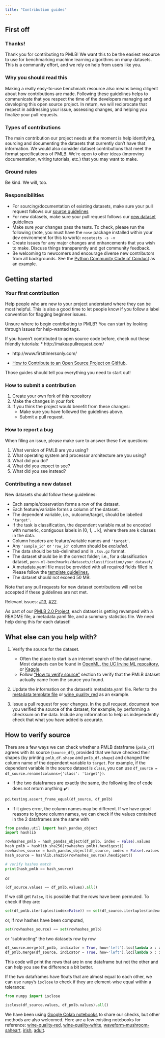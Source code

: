 ```yaml
---
title: "Contribution guides"
---
```



## First off
### Thanks!

Thank you for contributing to PMLB!
We want this to be the easiest resource to use for benchmarking machine learning algorithms on many datasets.
This is a community effort, and we rely on help from users like you.


### Why you should read this

Making a really easy-to-use benchmark resource also means being diligent about how contributions are made.
Following these guidelines helps to communicate that you respect the time of the developers managing and developing this open source project.
In return, we will reciprocate that respect in addressing your issue, assessing changes, and helping you finalize your pull requests.

### Types of contributions

The main contribution our project needs at the moment is help identifying, sourcing and documenting the datasets that currently don't have that information.
We would also consider dataset contributions that meet the format specifications of PMLB.
We're open to other ideas (improving documentation, writing tutorials, etc.) that you may want to make.  

### Ground rules
Be kind.
We will, too.

### Responsibilities
 * For sourcing/documentation of existing datasets, make sure your pull request follows our [source guidelines](#contributing-source-information)
 * For new datasets, make sure your pull request follows our [new dataset guidelines](#contributing-a-new-dataset)
 * Make sure your changes pass the tests. To check, please run the following (note, you must have the `nose` package installed within your dev environment for this to work):
    ```
    nosetests -s -v
    ```
 * Create issues for any major changes and enhancements that you wish to make. Discuss things transparently and get community feedback.
 * Be welcoming to newcomers and encourage diverse new contributors from all backgrounds. See the [Python Community Code of Conduct](https://www.python.org/psf/codeofconduct/) as an example.

## Getting started
### Your first contribution
Help people who are new to your project understand where they can be most helpful.
This is also a good time to let people know if you follow a label convention for flagging beginner issues.

Unsure where to begin contributing to PMLB? You can start by looking through issues for help-wanted tags.

If you haven't contributed to open source code before, check out these friendly tutorials:
 * http://makeapullrequest.com/
 
 * http://www.firsttimersonly.com/
 
 * [How to Contribute to an Open Source Project on GitHub](https://egghead.io/series/how-to-contribute-to-an-open-source-project-on-github).

Those guides should tell you everything you need to start out!

### How to submit a contribution

1. Create your own fork of this repository
2. Make the changes in your fork
3. If you think the project would benefit from these changes:
    * Make sure you have followed the guidelines above.
    * Submit a pull request.

### How to report a bug

When filing an issue, please make sure to answer these five questions:

1. What version of PMLB are you using?
2. What operating system and processor architecture are you using?
3. What did you do?
4. What did you expect to see?
5. What did you see instead?

### Contributing a new dataset

New datasets should follow these guidelines:

 - Each sample/observation forms a row of the dataset.
 - Each feature/variable forms a column of the dataset.
 - The dependent variable, i.e., outcome/target, should be labelled `'target'`.
 - If the task is classification, the dependent variable must be encoded with numeric, contiguous labels in [0, 1, .. k], where there are k classes in the data.
 - Column headers are feature/variable names and `'target'`.
 - Any `'sample_id'` or `'row_id'` column should be *excluded*.
 - The data should be tab-delimited and in `.tsv.gz` format.
 - The dataset should be in the correct folder; i.e., for a classification dataset, `penn-ml-benchmarks/datasets/classification/your_dataset/`
 - A metadata.yaml file must be provided with all required fields filled in. Please follow the [template guidelines.](metadata_template.yaml)
 - The dataset should not exceed 50 MB.  

Note that any pull requests for new dataset contributions will not be accepted if these guidelines are not met.




Relevant issues: [#13](https://github.com/EpistasisLab/penn-ml-benchmarks/issues/13), [#22](https://github.com/EpistasisLab/penn-ml-benchmarks/issues/22).

As part of our [PMLB 2.0 Project](https://github.com/EpistasisLab/penn-ml-benchmarks/projects/1), each dataset is getting revamped with a README file, a metadata.yaml file, and a summary statistics file.
We need help doing this for each dataset!

## What else can you help with?

1. Verify the source for the dataset.
    - Often the place to start is an internet search of the dataset name.
    Most datasets can be found in [OpenML](https://www.openml.org/), [the UC Irvine ML repository](http://archive.ics.uci.edu/ml/index.php), or [Kaggle](https://kaggle.com).
    - Follow <a href="../how-to-verify-source">"How to verify source"</a> section to verify that the PMLB dataset actually came from the source you found.

2. Update the information on the dataset's metadata.yaml file.
Refer to the [metadata template file](https://github.com/EpistasisLab/penn-ml-benchmarks/blob/gh_pages/metadata_template.yaml) or [wine_quality_red](https://github.com/EpistasisLab/penn-ml-benchmarks/blob/gh_pages/datasets/wine_quality_red/metadata.yaml) as an example.

3. Issue a pull request for your changes. In the pull request, document how you verified the source of the dataset, for example, by performing a checksum on the data. Include any information to help us independently check that what you have added is accurate.


## How to verify source

There are a few ways we can check whether a PMLB dataframe (`pmlb_df`) agrees with its source (`source_df`), provided that we have checked their shapes (by printing `pmlb_df.shape` and `pmlb_df.shape`) and changed the column name of the dependent variable to `target`. For example, if the dependent variable in the source dataset is `class`, you can use `df_source = df_source.rename(columns={'class': 'target'})`.

- If the two dataframes are exactly the same, the following line of code does not return anything ✔️:

``` python
pd.testing.assert_frame_equal(df_source, df_pmlb)
```

- If it gives error, the column names may be different. If we have good reasons to ignore column names, we can check if the values contained in the 2 dataframes are the same with

``` python
from pandas.util import hash_pandas_object
import hashlib

rowhashes_pmlb = hash_pandas_object(df_pmlb, index = False).values
hash_pmlb = hashlib.sha256(rowhashes_pmlb).hexdigest()
rowhashes_source = hash_pandas_object(df_source, index = False).values
hash_source = hashlib.sha256(rowhashes_source).hexdigest()

# verify hashes match
print(hash_pmlb == hash_source)
```

or

``` python
(df_source.values == df_pmlb.values).all()
```
If we still get `False`, it is possible that the rows have been permuted. To check if they are:

``` python
set(df_pmlb.itertuples(index=False)) == set(df_source.itertuples(index=False))
```

or, if row hashes have been computed,

```python
set(rowhashes_source) == set(rowhashes_pmlb)
```

or "subtracting" the two datasets row by row

``` python
df_source.merge(df_pmlb, indicator = True, how='left').loc[lambda x : x['_merge']!='both']
df_pmlb.merge(df_source, indicator = True, how='left').loc[lambda x : x['_merge']!='both']
```

This code will print the rows that are in one dataframe but not the other and can help you see the difference a bit better.

If the two dataframes have floats that are almost equal to each other, we can use `numpy`'s `isclose` to check if they are element-wise equal within a tolerance:

``` python
from numpy import isclose

isclose(df_source.values, df_pmlb.values).all()
```

We have been using [Google Colab notebooks](https://colab.research.google.com/) to share our checks, but other methods are also welcomed.
Here are a few existing notebooks for reference:
[wine-quality-red](https://colab.research.google.com/drive/1N48BWz6IdeyIDUM3ROhd1wUPjhhL-Vz4#scrollTo=yxujo7a_gjMV),
[wine-quality-white](https://colab.research.google.com/drive/1z_aFLydv2xMjDWwYIGGbW5N8_XFraysT),
[waveform-mushroom-saheart](https://colab.research.google.com/drive/1DyB2oqenINVmJzFLkwjPKYv0iAb5Mz02#scrollTo=5QZDL8Yffx62),
[irish](https://colab.research.google.com/drive/1gB7r_CN8LrWG3nOqCS3AXJ7enj_Ssavk?usp=sharing#scrollTo=ioB2C8bb_WGa),
[adult](https://colab.research.google.com/drive/1s2J0v2Ubzj0-CxzgQnxdmAAVoK33a1AY#scrollTo=-gBzhYeQMi3t).
